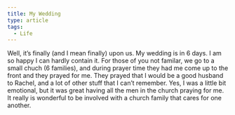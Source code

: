 ```yaml
---
title: My Wedding
type: article
tags:
  - Life
---
```


Well, it’s finally (and I mean finally) upon us. My wedding is in 6 days. I am so happy I can hardly contain it. For those of you not familar, we go to a small chuch (6 families), and during prayer time they had me come up to the front and they prayed for me. They prayed that I would be a good husband to Rachel, and a lot of other stuff that I can’t remember. Yes, I was a little bit emotional, but it was great having all the men in the church praying for me. It really is wonderful to be involved with a church family that cares for one another.
